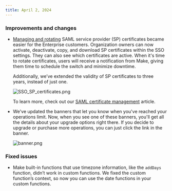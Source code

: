 ```yaml
---
title: April 2, 2024
---
```


### Improvements and changes

*   [Managing and rotating](access-management/saml-certificate-management.html "SAML certificate management")
     SAML service provider (SP) certificates became easier for the Enterprise customers. Organization owners can now activate, deactivate, copy, and download SP certificates within the SSO settings. They can also see which certificates are active. When it's time to rotate certificates, users will receive a notification from Make, giving them time to schedule the switch and minimize downtime.
    
    Additionally, we’ve extended the validity of SP certificates to three years, instead of just one.
    
    ![SSO_SP_certificates.png](https://www.make.com/en/help/image/uuid-4b8d0cbb-d660-410a-5842-24bfca72c67b.png)
    
    To learn more, check out our [SAML certificate management](access-management/saml-certificate-management.html "SAML certificate management")
     article.
    
*   We've updated the banners that let you know when you've reached your operations limit. Now, when you see one of these banners, you'll get all the details about your upgrade options right there. If you decide to upgrade or purchase more operations, you can just click the link in the banner.
    
    ![banner.png](https://www.make.com/en/help/image/uuid-cd9926fe-6f50-69af-8545-4827c2e80e85.png)
    

### Fixed issues

*   Make built-in functions that use timezone information, like the `addDays` function, didn’t work in custom functions. We fixed the custom function’s context, so now you can use the date functions in your custom functions.
    